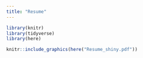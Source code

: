 ```yaml
---
title: "Resume"
---
```

```r
library(knitr)
library(tidyverse)
library(here)
```


```r
knitr::include_graphics(here("Resume_shiny.pdf"))
```